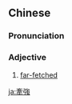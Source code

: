 {{also|牵强}}
==Chinese==
{{zh-forms|s=牵强|alt=*牽彊}}

===Pronunciation===
{{zh-pron
|m=qiānqiǎng
|c=hin1 koeng5,hin1 koeng4
|mn=qz:khan-kióng/tw:khian-kiông/xm:khian-kióng/zz:khian-kiáng
|cat=a
}}

===Adjective===
{{zh-adj}}

# [[far-fetched]]

[[ja:牽強]]